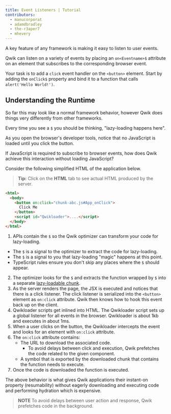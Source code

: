 ```yaml
---
title: Event Listeners | Tutorial
contributors:
  - manucorporat
  - adamdbradley
  - the-r3aper7
  - mhevery
---
```


A key feature of any framework is making it easy to listen to user events.

Qwik can listen on a variety of events by placing an `on<Eventname>$` attribute on an element that subscribes to the corresponding browser event.

Your task is to add a `click` event handler on the `<button>` element. Start by adding the `onClick$` property and bind it to a function that calls `alert('Hello World!')`.

## Understanding the Runtime

So far this may look like a normal framework behavior, however Qwik does things very differently from other frameworks.

Every time you see a `$` you should be thinking, "lazy-loading happens here".

As you open the browser's developer tools, notice that no JavaScript is loaded until you click the button.

If JavaScript is required to subscribe to browser events, how does Qwik achieve this interaction without loading JavaScript?

Consider the following simplified HTML of the application below.

> **Tip:** Click on the **HTML** tab to see actual HTML produced by the server.

```HTML
<html>
  <body>
    <button on:click="chunk-abc.js#App_onClick">
      Click Me
    </button>
    <script id="Qwikloader">....</script>
  </body>
</html>
```

1. APIs contain the `$` so the Qwik optimizer can transform your code for lazy-loading.

- The `$` is a signal to the optimizer to extract the code for lazy-loading.
- The `$` is a signal to you that lazy-loading "magic" happens at this point.
- TypeScript rules ensure you don't skip any places where the `$` should appear.

2. The optimizer looks for the `$` and extracts the function wrapped by `$` into a separate [lazy-loadable chunk](<../../../docs/(qwik)/advanced/optimizer/index.mdx>).
3. As the server renders the page, the JSX is executed and notices that there is a click listener. The click listener is serialized into the `<button>` element as `on:click` attribute. Qwik then knows how to hook this event back up on the client.
4. Qwikloader scripts get inlined into HTML. The Qwikloader script sets up a global listener for all events in the browser. Qwikloader is about 1kb and executes in about 1ms.
5. When a user clicks on the button, the Qwikloader intercepts the event and looks for an element with `on:click` attribute.
6. The `on:click` attribute contains:
   - The URL to download the associated code.
     - To avoid delays between click and execution, Qwik prefetches the code related to the given component.
   - A symbol that is exported by the downloaded chunk that contains the function needs to execute.
7. Once the code is downloaded the function is executed.

The above behavior is what gives Qwik applications their instant-on property (resumability) without eagerly downloading and executing code and performing hydration which is expensive.

> **NOTE**
> To avoid delays between user action and response, Qwik prefetches code in the background.
